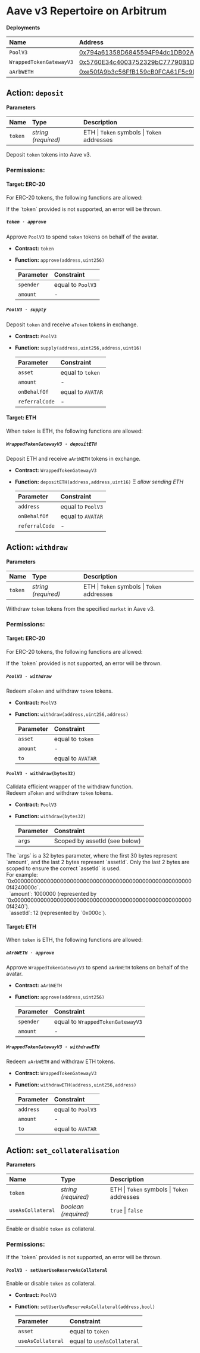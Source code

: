 
# Aave v3 Repertoire on Arbitrum

**Deployments**

| Name                    | Address                                                                                                              |
| :---------------------- | :------------------------------------------------------------------------------------------------------------------- |
| `PoolV3`                | [0x794a61358D6845594F94dc1DB02A252b5b4814aD](https://arbiscan.io/address/0x794a61358D6845594F94dc1DB02A252b5b4814aD) |
| `WrappedTokenGatewayV3` | [0x5760E34c4003752329bC77790B1De44C2799F8C3](https://arbiscan.io/address/0x5760E34c4003752329bC77790B1De44C2799F8C3) |
| `aArbWETH`              | [0xe50fA9b3c56FfB159cB0FCA61F5c9D750e8128c8](https://arbiscan.io/address/0xe50fA9b3c56FfB159cB0FCA61F5c9D750e8128c8) |

## Action: `deposit`

**Parameters**

| Name    | Type                | Description                                 |
| :------ | :------------------ | :------------------------------------------ |
| `token` | _string (required)_ | ETH \| `Token` symbols \| `Token` addresses |

Deposit `token` tokens into Aave v3.

### Permissions:

#### Target: ERC-20

For ERC-20 tokens, the following functions are allowed:

<Callout type="error">
  If the `token` provided is not supported, an error will be thrown.
</Callout>

##### `token · approve`

Approve `PoolV3` to spend `token` tokens on behalf of the avatar.

- **Contract:** `token`
- **Function:** `approve(address,uint256)`

  | Parameter | Constraint        |
  | :-------- | :---------------- |
  | `spender` | equal to `PoolV3` |
  | `amount`  | -                 |

##### `PoolV3 · supply`

Deposit `token` and receive `aToken` tokens in exchange.

- **Contract:** `PoolV3`
- **Function:** `supply(address,uint256,address,uint16)`

  | Parameter      | Constraint        |
  | :------------- | :---------------- |
  | `asset`        | equal to `token`  |
  | `amount`       | -                 |
  | `onBehalfOf`   | equal to `AVATAR` |
  | `referralCode` | -                 |

#### Target: ETH

When `token` is ETH, the following functions are allowed:

##### `WrappedTokenGatewayV3 · depositETH`

Deposit ETH and receive `aArbWETH` tokens in exchange.

- **Contract:** `WrappedTokenGatewayV3`
- **Function:** `depositETH(address,address,uint16)` Ξ _allow sending ETH_

  | Parameter      | Constraint        |
  | :------------- | :---------------- |
  | `address`      | equal to `PoolV3` |
  | `onBehalfOf`   | equal to `AVATAR` |
  | `referralCode` | -                 |

## Action: `withdraw`

**Parameters**

| Name    | Type                | Description                                 |
| :------ | :------------------ | :------------------------------------------ |
| `token` | _string (required)_ | ETH \| `Token` symbols \| `Token` addresses |

Withdraw `token` tokens from the specified `market` in Aave v3.

### Permissions:

#### Target: ERC-20

For ERC-20 tokens, the following functions are allowed:

<Callout type="error">
  If the `token` provided is not supported, an error will be thrown.
</Callout>

##### `PoolV3 · withdraw`

Redeem `aToken` and withdraw `token` tokens.

- **Contract:** `PoolV3`
- **Function:** `withdraw(address,uint256,address)`

  | Parameter | Constraint        |
  | :-------- | :---------------- |
  | `asset`   | equal to `token`  |
  | `amount`  | -                 |
  | `to`      | equal to `AVATAR` |

#### `PoolV3 · withdraw(bytes32)`

Calldata efficient wrapper of the withdraw function.<br/>
Redeem `aToken` and withdraw `token` tokens.

- **Contract:** `PoolV3`
- **Function:** `withdraw(bytes32)`

  | Parameter | Constraint                    |
  | :-------- | :---------------------------- |
  | `args`    | Scoped by assetId (see below) |

<Callout type="info">
  The `args` is a 32 bytes parameter, where the first 30 bytes represent
  `amount`, and the last 2 bytes represent `assetId`. Only the last 2 bytes are
  scoped to ensure the correct `assetId` is used.
  <br />
  For example:
  `0x0000000000000000000000000000000000000000000000000000000f4240000c`.
  <br />
  &nbsp;&nbsp;`amount`: 1000000 (represented by
  `0x0000000000000000000000000000000000000000000000000000000f4240`).
  <br />
  &nbsp;&nbsp;`assetId`: 12 (represented by `0x000c`).
</Callout>

#### Target: ETH

When `token` is ETH, the following functions are allowed:

##### `aArbWETH · approve`

Approve `WrappedTokenGatewayV3` to spend `aArbWETH` tokens on behalf of the avatar.

- **Contract:** `aArbWETH`
- **Function:** `approve(address,uint256)`

  | Parameter | Constraint                       |
  | :-------- | :------------------------------- |
  | `spender` | equal to `WrappedTokenGatewayV3` |
  | `amount`  | -                                |

##### `WrappedTokenGatewayV3 · withdrawETH`

Redeem `aArbWETH` and withdraw ETH tokens.

- **Contract:** `WrappedTokenGatewayV3`
- **Function:** `withdrawETH(address,uint256,address)`

  | Parameter | Constraint        |
  | :-------- | :---------------- |
  | `address` | equal to `PoolV3` |
  | `amount`  | -                 |
  | `to`      | equal to `AVATAR` |

## Action: `set_collateralisation`

**Parameters**

| Name              | Type                 | Description                                 |
| :---------------- | :------------------- | :------------------------------------------ |
| `token`           | _string (required)_  | ETH \| `Token` symbols \| `Token` addresses |
| `useAsCollateral` | _boolean (required)_ | `true` \| `false`                           |

Enable or disable `token` as collateral.

### Permissions:

<Callout type="error">
  If the `token` provided is not supported, an error will be thrown.
</Callout>

#### `PoolV3 · setUserUseReserveAsCollateral`

Enable or disable `token` as collateral.

- **Contract:** `PoolV3`
- **Function:** `setUserUseReserveAsCollateral(address,bool)`

  | Parameter         | Constraint                 |
  | :---------------- | :------------------------- |
  | `asset`           | equal to `token`           |
  | `useAsCollateral` | equal to `useAsCollateral` |
